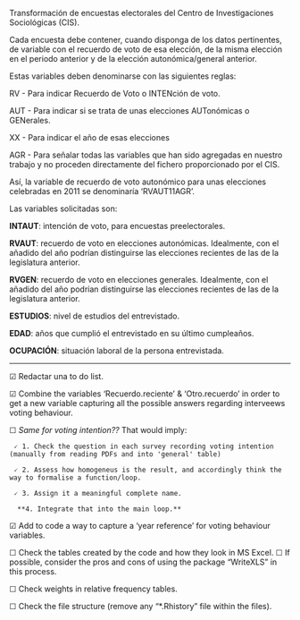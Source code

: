 Transformación de encuestas electorales del Centro de Investigaciones Sociológicas (CIS).

Cada encuesta debe contener, cuando disponga de los datos pertinentes, de variable con el recuerdo de voto de esa elección,
de la misma elección en el periodo anterior y de la elección autonómica/general anterior.

Estas variables deben denominarse con las siguientes reglas:

RV - Para indicar Recuerdo de Voto o INTENción de voto.

AUT - Para indicar si se trata de unas elecciones AUTonómicas o GENerales.

XX - Para indicar el año de esas elecciones

AGR - Para señalar todas las variables que han sido agregadas en nuestro trabajo y no proceden directamente del fichero proporcionado 
por el CIS.

Así, la variable de recuerdo de voto autonómico para unas elecciones celebradas en 2011 se denominaría 'RVAUT11AGR'.

Las variables solicitadas son:

**INTAUT**: intención de voto, para encuestas preelectorales.

**RVAUT**: recuerdo de voto en elecciones autonómicas. Idealmente, con el añadido del año podrían distinguirse las elecciones recientes de las de la legislatura anterior.

**RVGEN**: recuerdo de voto en elecciones generales. Idealmente, con el añadido del año podrían distinguirse las elecciones recientes de las de la legislatura anterior.

**ESTUDIOS**: nivel de estudios del entrevistado.

**EDAD**: años que cumplió el entrevistado en su último cumpleaños.

**OCUPACIÓN**: situación laboral de la persona entrevistada.

----
☑ Redactar una to do list.

☑ Combine the variables 'Recuerdo.reciente' & 'Otro.recuerdo' in order to get a new variable capturing all the possible answers regarding interveews voting behaviour.

☐ *Same for voting intention??* That would imply:
      
     🗸 1. Check the question in each survey recording voting intention (manually from reading PDFs and into 'general' table)
      
     🗸 2. Assess how homogeneus is the result, and accordingly think the way to formalise a function/loop.
      
     🗸 3. Assign it a meaningful complete name.
      
      **4. Integrate that into the main loop.**

☑ Add to code a way to capture a 'year reference' for voting behaviour variables.

☐ Check the tables created by the code and how they look in MS Excel.
    ☐ If possible, consider the pros and cons of using the package "WriteXLS" in this process. 

☐ Check weights in relative frequency tables.

☐ Check the file structure (remove any "*.Rhistory" file within the files).
